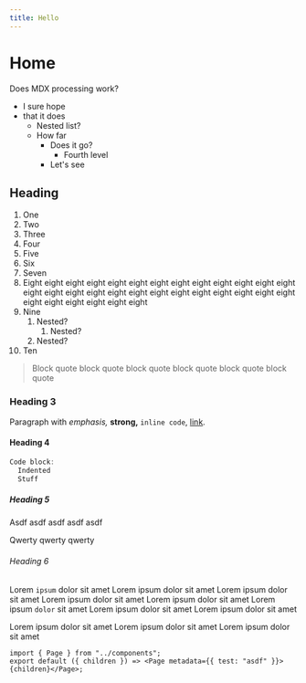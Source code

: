 ```yaml
---
title: Hello
---
```



# Home

Does MDX processing work?

- I sure hope
- that it does
  - Nested list?
  - How far
    - Does it go?
      - Fourth level
    - Let's see

<CardList numColumns={2}>
  <Card title="Test card" subtitle="This is a card which links to home" linkPath="/" />
  <Card
    title="Test card number two"
    subtitle="This is a card which links to the about page, how cool is that"
    linkPath="/about"
  />
  <Card title="Card 3" linkPath="/" />
</CardList>

## Heading

1. One
2. Two
3. Three
4. Four
5. Five
6. Six
7. Seven
8. Eight eight eight eight eight eight eight eight eight eight eight eight eight eight eight eight eight eight eight eight eight eight eight eight eight eight eight eight eight eight eight eight
9. Nine
   1. Nested?
      1. Nested?
   1. Nested?
10. Ten

> Block quote block quote block quote block quote block quote block quote

### Heading 3

Paragraph with _emphasis,_ **strong,** `inline code`, [link](/about).

#### Heading 4

```javascript
Code block:
  Indented
  Stuff
```

##### Heading 5

Asdf asdf asdf asdf asdf

Qwerty qwerty qwerty

###### Heading 6

Lorem `ipsum` dolor sit amet Lorem ipsum dolor sit amet Lorem ipsum dolor sit amet Lorem ipsum dolor sit amet Lorem ipsum dolor sit amet Lorem ipsum `dolor` sit amet
Lorem ipsum dolor sit amet Lorem ipsum dolor sit amet

Lorem ipsum dolor sit amet Lorem ipsum dolor sit amet Lorem ipsum dolor sit amet

```
import { Page } from "../components";
export default ({ children }) => <Page metadata={{ test: "asdf" }}>{children}</Page>;
```
